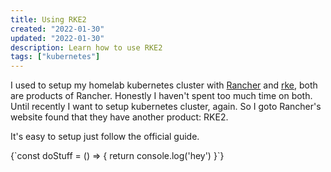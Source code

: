 ```yaml
---
title: Using RKE2
created: "2022-01-30"
updated: "2022-01-30"
description: Learn how to use RKE2
tags: ["kubernetes"]
---
```



I used to setup my homelab kubernetes cluster with [Rancher] and [rke], both are products of Rancher. Honestly I haven't spent too much time on both. Until recently I want to setup kubernetes cluster, again. So I goto Rancher's website found that they have another product: RKE2.

It's easy to setup just follow the official guide.

<SyntaxHighlighter language="javascript">
{`const doStuff = () => {
  return console.log('hey')
}`}</SyntaxHighlighter>

[rancher]: https://rancher.com
[rke]: https://rancher.com/rke
